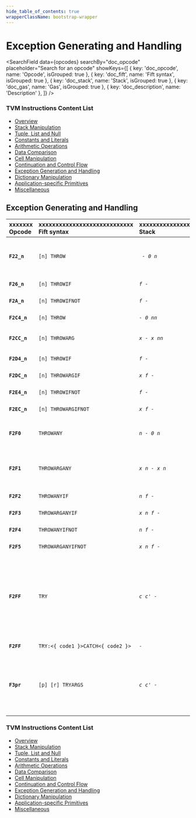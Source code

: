```yaml
---
hide_table_of_contents: true
wrapperClassName: bootstrap-wrapper
---
```



# Exception Generating and Handling

<SearchField
  data={opcodes}
  searchBy="doc_opcode"
  placeholder="Search for an opcode"
  showKeys={[
    { key: 'doc_opcode', name: 'Opcode', isGrouped: true },
    { key: 'doc_fift', name: 'Fift syntax', isGrouped: true },
    { key: 'doc_stack', name: 'Stack', isGrouped: true },
    { key: 'doc_gas', name: 'Gas', isGrouped: true },
    { key: 'doc_description', name: 'Description' },
  ]}
/>

### TVM Instructions Content List

* [Overview](/learn/tvm-instructions/instructions)
* [Stack Manipulation](/learn/tvm-instructions/instructions/stack-manipulation)
* [Tuple, List and Null](/learn/tvm-instructions/instructions/tuple-list-null)
* [Constants and Literals](/learn/tvm-instructions/instructions/constant)
* [Arithmetic Operations](/learn/tvm-instructions/instructions/arithmetic)
* [Data Comparison](/learn/tvm-instructions/instructions/data-comparison)
* [Cell Manipulation](/learn/tvm-instructions/instructions/cell-manipulation)
* [Continuation and Control Flow](/learn/tvm-instructions/instructions/control-flow)
* [Exception Generation and Handling](/learn/tvm-instructions/instructions/exception-gen-and-handling)
* [Dictionary Manipulation](/learn/tvm-instructions/instructions/dictionary-manipulation)
* [Application-specific Primitives](/learn/tvm-instructions/instructions/app-specific)
* [Miscellaneous](/learn/tvm-instructions/instructions/miscellaneous)

## Exception Generating and Handling

| xxxxxxx<br/>Opcode | xxxxxxxxxxxxxxxxxxxxxxxxxxxx<br/>Fift syntax | xxxxxxxxxxxxxxxxx<br/>Stack | xxxxxxxxxxxxxxxxxxxxxxxxxxxxxxxxxxxxxx<br/>Description | xxxx<br/>Gas |
|:-|:-|:-|:-|:-|
| **`F22_n`** | `[n] THROW` | _` - 0 n`_ | Throws exception `0 <= n <= 63` with parameter zero.<br/>In other words, it transfers control to the continuation in `c2`, pushing `0` and `n` into its stack, and discarding the old stack altogether. | `76` |
| **`F26_n`** | `[n] THROWIF` | _`f - `_ | Throws exception `0 <= n <= 63` with  parameter zero only if integer `f!=0`. | `26/76` |
| **`F2A_n`** | `[n] THROWIFNOT` | _`f - `_ | Throws exception `0 <= n <= 63` with parameter zero only if integer `f=0`. | `26/76` |
| **`F2C4_n`** | `[n] THROW` | _`- 0 nn`_ | For `0 <= n < 2^11`, an encoding of [`[n] THROW`](#instr-throw-short) for larger values of `n`. | `84` |
| **`F2CC_n`** | `[n] THROWARG` | _`x - x nn`_ | Throws exception `0 <= n <  2^11` with parameter `x`, by copying `x` and `n` into the stack of `c2` and transferring control to `c2`. | `84` |
| **`F2D4_n`** | `[n] THROWIF` | _`f - `_ | For `0 <= n < 2^11`, an encoding of [`[n] THROWIF`](#instr-throwif-short) for larger values of `n`. | `34/84` |
| **`F2DC_n`** | `[n] THROWARGIF` | _`x f - `_ | Throws exception `0 <= nn < 2^11` with parameter `x` only if integer `f!=0`. | `34/84` |
| **`F2E4_n`** | `[n] THROWIFNOT` | _`f - `_ | For `0 <= n < 2^11`, an encoding of [`[n] THROWIFNOT`](#instr-throwifnot-short) for larger values of `n`. | `34/84` |
| **`F2EC_n`** | `[n] THROWARGIFNOT` | _`x f - `_ | Throws exception `0 <= n < 2^11` with parameter `x` only if integer `f=0`. | `34/84` |
| **`F2F0`** | `THROWANY` | _`n - 0 n`_ | Throws exception `0 <= n < 2^16` with parameter zero.<br/>Approximately equivalent to [`ZERO`](#instr-zero) [`SWAP`](#instr-swap) [`THROWARGANY`](#instr-throwargany). | `76` |
| **`F2F1`** | `THROWARGANY` | _`x n - x n`_ | Throws exception `0 <= n < 2^16` with parameter `x`, transferring control to the continuation in `c2`.<br/>Approximately equivalent to [`c2 PUSHCTR`](#instr-pushctr) [`2 JMPXARGS`](#instr-jmpxargs). | `76` |
| **`F2F2`** | `THROWANYIF` | _`n f - `_ | Throws exception `0 <= n < 2^16` with parameter zero only if `f!=0`. | `26/76` |
| **`F2F3`** | `THROWARGANYIF` | _`x n f - `_ | Throws exception `0 <= n<2^16` with parameter `x` only if `f!=0`. | `26/76` |
| **`F2F4`** | `THROWANYIFNOT` | _`n f - `_ | Throws exception `0 <= n<2^16` with parameter zero only if `f=0`. | `26/76` |
| **`F2F5`** | `THROWARGANYIFNOT` | _`x n f - `_ | Throws exception `0 <= n<2^16` with parameter `x` only if `f=0`. | `26/76` |
| **`F2FF`** | `TRY` | _`c c' - `_ | Sets `c2` to `c'`, first saving the old value of `c2` both into the savelist of `c'` and into the savelist of the current continuation, which is stored into `c.c0` and `c'.c0`. Then runs `c` similarly to [`EXECUTE`](#instr-execute). If `c` does not throw any exceptions, the original value of `c2` is automatically restored on return from `c`. If an exception occurs, the execution is transferred to `c'`, but the original value of `c2` is restored in the process, so that `c'` can re-throw the exception by [`THROWANY`](#instr-throwany) if it cannot handle it by itself. | `26` |
| **`F2FF`** | `TRY:<{ code1 }>CATCH<{ code2 }>` | _`-`_ | Equivalent to [`<{ code1 }> CONT`](#instr-pushcont) [`<{ code2 }> CONT`](#instr-pushcont) [`TRY`](#instr-try). |  |
| **`F3pr`** | `[p] [r] TRYARGS` | _`c c' - `_ | Similar to [`TRY`](#instr-try), but with [`[p] [r] CALLXARGS`](#instr-callxargs) internally used instead of [`EXECUTE`](#instr-execute).<br/>In this way, all but the top `0 <= p <= 15` stack elements will be saved into current continuation's stack, and then restored upon return from either `c` or `c'`, with the top `0 <= r <= 15` values of the resulting stack of `c` or `c'` copied as return values. | `26` |


### TVM Instructions Content List

* [Overview](/learn/tvm-instructions/instructions)
* [Stack Manipulation](/learn/tvm-instructions/instructions/stack-manipulation)
* [Tuple, List and Null](/learn/tvm-instructions/instructions/tuple-list-null)
* [Constants and Literals](/learn/tvm-instructions/instructions/constant)
* [Arithmetic Operations](/learn/tvm-instructions/instructions/arithmetic)
* [Data Comparison](/learn/tvm-instructions/instructions/data-comparison)
* [Cell Manipulation](/learn/tvm-instructions/instructions/cell-manipulation)
* [Continuation and Control Flow](/learn/tvm-instructions/instructions/control-flow)
* [Exception Generation and Handling](/learn/tvm-instructions/instructions/exception-gen-and-handling)
* [Dictionary Manipulation](/learn/tvm-instructions/instructions/dictionary-manipulation)
* [Application-specific Primitives](/learn/tvm-instructions/instructions/app-specific)
* [Miscellaneous](/learn/tvm-instructions/instructions/miscellaneous)
